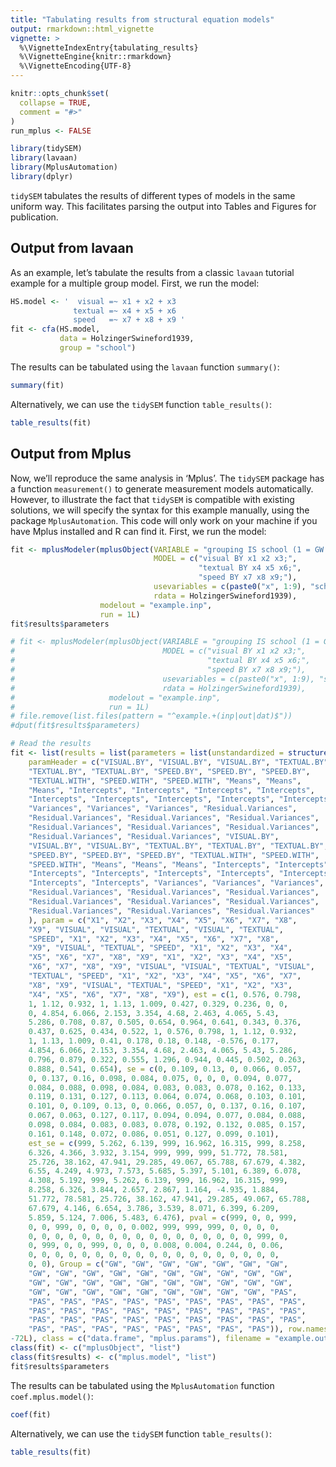 ---
title: "Tabulating results from structural equation models"
output: rmarkdown::html_vignette
vignette: >
  %\VignetteIndexEntry{tabulating_results}
  %\VignetteEngine{knitr::rmarkdown}
  %\VignetteEncoding{UTF-8}
---

```{r, include = FALSE}
knitr::opts_chunk$set(
  collapse = TRUE,
  comment = "#>"
)
run_mplus <- FALSE
```

```{r setup}
library(tidySEM)
library(lavaan)
library(MplusAutomation)
library(dplyr)
```

`tidySEM` tabulates the results of different types of models in the same uniform way. This facilitates parsing the output into Tables and Figures for publication.

## Output from lavaan

As an example, let's tabulate the results from a classic `lavaan` tutorial example for a multiple group model. First, we run the model:

```{r}
HS.model <- '  visual =~ x1 + x2 + x3
              textual =~ x4 + x5 + x6
              speed   =~ x7 + x8 + x9 '
fit <- cfa(HS.model, 
           data = HolzingerSwineford1939, 
           group = "school")
```
The results can be tabulated using the `lavaan` function `summary()`:

```{r}
summary(fit)
```

Alternatively, we can use the `tidySEM` function `table_results()`:

```{r}
table_results(fit)
```

## Output from Mplus

Now, we'll reproduce the same analysis in 'Mplus'. The `tidySEM` package has a function `measurement()` to generate measurement models automatically. However, to illustrate the fact that `tidySEM` is compatible with existing solutions, we will specify the syntax for this example manually, using the package `MplusAutomation`. This code will only work on your machine if you have Mplus installed and R can find it. First, we run the model:

```{r, eval = FALSE, echo = TRUE}
fit <- mplusModeler(mplusObject(VARIABLE = "grouping IS school (1 = GW 2 = Pas);",
                                MODEL = c("visual BY x1 x2 x3;",
                                          "textual BY x4 x5 x6;",
                                          "speed BY x7 x8 x9;"),
                                usevariables = c(paste0("x", 1:9), "school"),
                                rdata = HolzingerSwineford1939),
                    modelout = "example.inp",
                    run = 1L)
fit$results$parameters
```
```{r, eval = run_mplus, echo = FALSE}
# fit <- mplusModeler(mplusObject(VARIABLE = "grouping IS school (1 = GW 2 = Pas);",
#                                 MODEL = c("visual BY x1 x2 x3;",
#                                           "textual BY x4 x5 x6;",
#                                           "speed BY x7 x8 x9;"),
#                                 usevariables = c(paste0("x", 1:9), "school"),
#                                 rdata = HolzingerSwineford1939),
#                     modelout = "example.inp",
#                     run = 1L)
# file.remove(list.files(pattern = "^example.+(inp|out|dat)$"))
#dput(fit$results$parameters)
```
```{r eval = TRUE, echo = FALSE}
# Read the results
fit <- list(results = list(parameters = list(unstandardized = structure(list(
    paramHeader = c("VISUAL.BY", "VISUAL.BY", "VISUAL.BY", "TEXTUAL.BY", 
    "TEXTUAL.BY", "TEXTUAL.BY", "SPEED.BY", "SPEED.BY", "SPEED.BY", 
    "TEXTUAL.WITH", "SPEED.WITH", "SPEED.WITH", "Means", "Means", 
    "Means", "Intercepts", "Intercepts", "Intercepts", "Intercepts", 
    "Intercepts", "Intercepts", "Intercepts", "Intercepts", "Intercepts", 
    "Variances", "Variances", "Variances", "Residual.Variances", 
    "Residual.Variances", "Residual.Variances", "Residual.Variances", 
    "Residual.Variances", "Residual.Variances", "Residual.Variances", 
    "Residual.Variances", "Residual.Variances", "VISUAL.BY", 
    "VISUAL.BY", "VISUAL.BY", "TEXTUAL.BY", "TEXTUAL.BY", "TEXTUAL.BY", 
    "SPEED.BY", "SPEED.BY", "SPEED.BY", "TEXTUAL.WITH", "SPEED.WITH", 
    "SPEED.WITH", "Means", "Means", "Means", "Intercepts", "Intercepts", 
    "Intercepts", "Intercepts", "Intercepts", "Intercepts", "Intercepts", 
    "Intercepts", "Intercepts", "Variances", "Variances", "Variances", 
    "Residual.Variances", "Residual.Variances", "Residual.Variances", 
    "Residual.Variances", "Residual.Variances", "Residual.Variances", 
    "Residual.Variances", "Residual.Variances", "Residual.Variances"
    ), param = c("X1", "X2", "X3", "X4", "X5", "X6", "X7", "X8", 
    "X9", "VISUAL", "VISUAL", "TEXTUAL", "VISUAL", "TEXTUAL", 
    "SPEED", "X1", "X2", "X3", "X4", "X5", "X6", "X7", "X8", 
    "X9", "VISUAL", "TEXTUAL", "SPEED", "X1", "X2", "X3", "X4", 
    "X5", "X6", "X7", "X8", "X9", "X1", "X2", "X3", "X4", "X5", 
    "X6", "X7", "X8", "X9", "VISUAL", "VISUAL", "TEXTUAL", "VISUAL", 
    "TEXTUAL", "SPEED", "X1", "X2", "X3", "X4", "X5", "X6", "X7", 
    "X8", "X9", "VISUAL", "TEXTUAL", "SPEED", "X1", "X2", "X3", 
    "X4", "X5", "X6", "X7", "X8", "X9"), est = c(1, 0.576, 0.798, 
    1, 1.12, 0.932, 1, 1.13, 1.009, 0.427, 0.329, 0.236, 0, 0, 
    0, 4.854, 6.066, 2.153, 3.354, 4.68, 2.463, 4.065, 5.43, 
    5.286, 0.708, 0.87, 0.505, 0.654, 0.964, 0.641, 0.343, 0.376, 
    0.437, 0.625, 0.434, 0.522, 1, 0.576, 0.798, 1, 1.12, 0.932, 
    1, 1.13, 1.009, 0.41, 0.178, 0.18, 0.148, -0.576, 0.177, 
    4.854, 6.066, 2.153, 3.354, 4.68, 2.463, 4.065, 5.43, 5.286, 
    0.796, 0.879, 0.322, 0.555, 1.296, 0.944, 0.445, 0.502, 0.263, 
    0.888, 0.541, 0.654), se = c(0, 0.109, 0.13, 0, 0.066, 0.057, 
    0, 0.137, 0.16, 0.098, 0.084, 0.075, 0, 0, 0, 0.094, 0.077, 
    0.084, 0.088, 0.098, 0.084, 0.083, 0.083, 0.078, 0.162, 0.133, 
    0.119, 0.131, 0.127, 0.113, 0.064, 0.074, 0.068, 0.103, 0.101, 
    0.101, 0, 0.109, 0.13, 0, 0.066, 0.057, 0, 0.137, 0.16, 0.107, 
    0.067, 0.063, 0.127, 0.117, 0.094, 0.094, 0.077, 0.084, 0.088, 
    0.098, 0.084, 0.083, 0.083, 0.078, 0.192, 0.132, 0.085, 0.157, 
    0.161, 0.148, 0.072, 0.086, 0.051, 0.127, 0.099, 0.101), 
    est_se = c(999, 5.262, 6.139, 999, 16.962, 16.315, 999, 8.258, 
    6.326, 4.366, 3.932, 3.154, 999, 999, 999, 51.772, 78.581, 
    25.726, 38.162, 47.941, 29.285, 49.067, 65.788, 67.679, 4.382, 
    6.55, 4.249, 4.973, 7.573, 5.685, 5.397, 5.101, 6.389, 6.078, 
    4.308, 5.192, 999, 5.262, 6.139, 999, 16.962, 16.315, 999, 
    8.258, 6.326, 3.844, 2.657, 2.867, 1.164, -4.935, 1.884, 
    51.772, 78.581, 25.726, 38.162, 47.941, 29.285, 49.067, 65.788, 
    67.679, 4.146, 6.654, 3.786, 3.539, 8.071, 6.399, 6.209, 
    5.859, 5.124, 7.006, 5.483, 6.476), pval = c(999, 0, 0, 999, 
    0, 0, 999, 0, 0, 0, 0, 0.002, 999, 999, 999, 0, 0, 0, 0, 
    0, 0, 0, 0, 0, 0, 0, 0, 0, 0, 0, 0, 0, 0, 0, 0, 0, 999, 0, 
    0, 999, 0, 0, 999, 0, 0, 0, 0.008, 0.004, 0.244, 0, 0.06, 
    0, 0, 0, 0, 0, 0, 0, 0, 0, 0, 0, 0, 0, 0, 0, 0, 0, 0, 0, 
    0, 0), Group = c("GW", "GW", "GW", "GW", "GW", "GW", "GW", 
    "GW", "GW", "GW", "GW", "GW", "GW", "GW", "GW", "GW", "GW", 
    "GW", "GW", "GW", "GW", "GW", "GW", "GW", "GW", "GW", "GW", 
    "GW", "GW", "GW", "GW", "GW", "GW", "GW", "GW", "GW", "PAS", 
    "PAS", "PAS", "PAS", "PAS", "PAS", "PAS", "PAS", "PAS", "PAS", 
    "PAS", "PAS", "PAS", "PAS", "PAS", "PAS", "PAS", "PAS", "PAS", 
    "PAS", "PAS", "PAS", "PAS", "PAS", "PAS", "PAS", "PAS", "PAS", 
    "PAS", "PAS", "PAS", "PAS", "PAS", "PAS", "PAS", "PAS")), row.names = c(NA, 
-72L), class = c("data.frame", "mplus.params"), filename = "example.out"))))
class(fit) <- c("mplusObject", "list")
class(fit$results) <- c("mplus.model", "list")
fit$results$parameters
```

The results can be tabulated using the `MplusAutomation` function `coef.mplus.model()`:

```{r}
coef(fit)
```

Alternatively, we can use the `tidySEM` function `table_results()`:

```{r}
table_results(fit)
```
